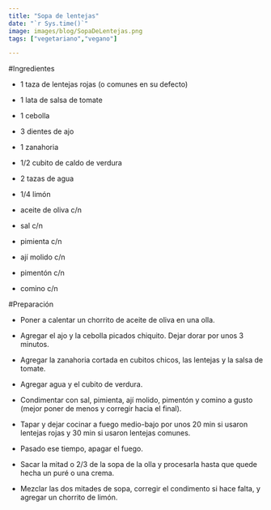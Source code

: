 ```yaml
---
title: "Sopa de lentejas"
date: "`r Sys.time()`"
image: images/blog/SopaDeLentejas.png
tags: ["vegetariano","vegano"]

---
```


#Ingredientes

- 1 taza de lentejas rojas (o comunes en su defecto)

- 1 lata de salsa de tomate

- 1 cebolla

- 3 dientes de ajo

- 1 zanahoria

- 1/2 cubito de caldo de verdura

- 2 tazas de agua

- 1/4 limón

- aceite de oliva c/n

- sal c/n

- pimienta c/n

- ají molido c/n

- pimentón c/n

- comino c/n


#Preparación

- Poner a calentar un chorrito de aceite de oliva en una olla.

- Agregar el ajo y la cebolla picados chiquito. Dejar dorar por unos 3 minutos.

- Agregar la zanahoria cortada en cubitos chicos, las lentejas y la salsa de tomate.

- Agregar agua y el cubito de verdura.

- Condimentar con sal, pimienta, ají molido, pimentón y comino a gusto (mejor poner de menos y corregir hacia el final).

- Tapar y dejar cocinar a fuego medio-bajo por unos 20 min si usaron lentejas rojas y 30 min si usaron lentejas comunes.

- Pasado ese tiempo, apagar el fuego.

- Sacar la mitad o 2/3 de la sopa de la olla y procesarla hasta que quede hecha un puré o una crema.

- Mezclar las dos mitades de sopa, corregir el condimento si hace falta, y agregar un chorrito de limón.
